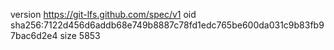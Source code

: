 version https://git-lfs.github.com/spec/v1
oid sha256:7122d456d6addb68e749b8887c78fd1edc765be600da031c9b83fb97bac6d2e4
size 5853
